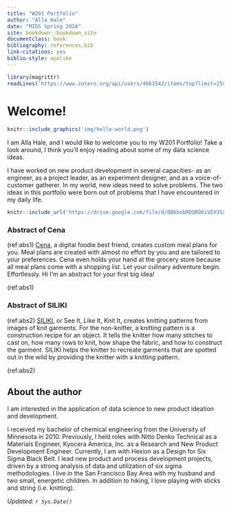 ```yaml
---
title: "W201 Portfolio"
author: "Alla Hale"
date: "MIDS Spring 2018"
site: bookdown::bookdown_site
documentclass: book
bibliography: references.bib
link-citations: yes
biblio-style: apalike
---
```


<!-- This won't be displayed but it will initialize your R session. Add any R libraries you need here. -->
```r
library(magrittr)
readLines('https://www.zotero.org/api/users/4661542/items/top?limit=25&format=bibtex&key=XZ8ZqXEYTrWC6xiyGVIZGWFj&v=1') %>% writeLines('references.bib')
```


# Welcome! {-}

<!-- You can include images saved within your repo... -->
```r
knitr::include_graphics('img/hello-world.png')
```

I am Alla Hale, and I would like to welcome you to my W201 Portfolio!  Take a look around, I think you'll enjoy reading about some of my data science ideas.  

I have worked on new product development in several capacities- as an engineer, as a project leader, as an experiment designer, and as a voice-of-customer gatherer.  In my world, new ideas need to solve problems.  The two ideas in this portfolio were born out of problems that I have encountered in my daily life. 


<!-- Below this line is just examples of how you can embed video from Google Drive. First you have to enable sharing, then just get the object ID which is that long string between d/ and /preview and will also be appended to any sharing link you generate for your video. -->
<p>
```r
knitr::include_url('https://drive.google.com/file/d/0B6bobRDQR96iVEV3SXJJal9CczQ/preview')
```

### Abstract of Cena {-}


(ref:abs1) [Cena](https://w201rdada.github.io/portfolio-allahale/Cena.html), a digital foodie best friend, creates custom meal plans for you.  Meal plans are created with almost no effort by you and are tailored to your preferences.  Cena even holds your hand at the grocery store because all meal plans come with a shopping list.  Let your culinary adventure begin.  Effortlessly. Hi I'm an abstract for your first big idea! 

(ref:abs1)

### Abstract of SILIKI {-}

(ref:abs2) [SILIKI](https://w201rdada.github.io/portfolio-allahale/Siliki.html), or See It, Like It, Knit It, creates knitting patterns from images of knit garments.  For the non-knitter, a knitting pattern is a construction recipe for an object.  It tells the knitter how many stitches to cast on, how many rows to knit, how shape the fabric, and how to construct the garment.  SILIKI helps the knitter to recreate garments that are spotted out in the wild by providing the knitter with a knitting pattern.

(ref:abs2)


## About the author {-}

I am interested in the application of data science to new product ideation and development.

I received my bachelor of chemical engineering from the University of Minnesota in 2010.  Previously, I held roles with Nitto Denko Technical as a Materials Engineer, Kyocera America, Inc. as a Research and New Product Development Engineer.  Currently, I am with Hexion as a Design for Six Sigma Black Belt.  I lead new product and process development projects, driven by a strong analysis of data and utilization of six sigma methodologies.  I live in the San Francisco Bay Area with my husband and two small, energetic children.  In addition to hiking, I love playing with sticks and string (i.e. knitting).

*Updated: `r Sys.Date()`*
